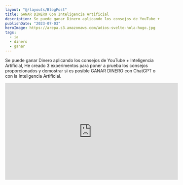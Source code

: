 ```yaml
---
layout: "@/layouts/BlogPost"
title: GANAR DINERO Con Inteligencia Artificial
description: Se puede ganar Dinero aplicando los consejos de YouTube + Inteligencia Artificial
publishDate: "2023-07-03"
heroImage: https://arepa.s3.amazonaws.com/adios-svelte-hola-hugo.jpg
tags:
  - ia
  - dinero
  - ganar
---
```


Se puede ganar Dinero aplicando los consejos de YouTube + Inteligencia Artificial, He creado 3 experimentos para poner a prueba los consejos proporcionados y demostrar si es posible GANAR DINERO con ChatGPT o con la Inteligencia Artificial.

<iframe
	width="560"
	height="315"
	src="https://www.youtube.com/embed/duEHxxqQVcc"
	title="YouTube video player"
	frameborder="0"
	allow="accelerometer; autoplay; clipboard-write; encrypted-media; gyroscope; picture-in-picture; web-share"
	allowfullscreen
></iframe>
